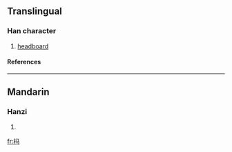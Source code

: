 {{see|榪}}

==Translingual==
===Han character===
{{Han char|rn=75|rad=木|as=03|sn=7|four=|canj=木弓女一 (DNVM)}}
# [[headboard]]
====References====
{{Han ref|kx=0513.011|hdz=21163.041|uh=6769|ud=26473}}

----
==Mandarin==
===Hanzi===
{{cmn-hanzi|tra=榪|pin=[[mà]] (ma4)|wg=ma<sup>4</sup>}}
# {{defn|Mandarin}}

[[fr:杩]]